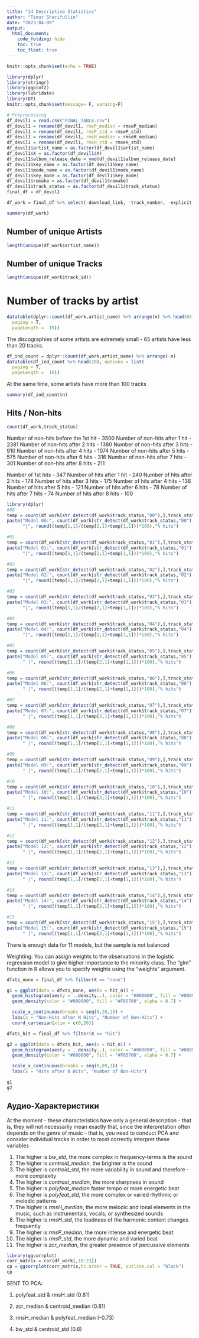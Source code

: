 ---
title: "14 Descriptive Statistics"
author: "Timur Sharifullin"
date: "2023-04-09"
output: 
  html_document:
    code_folding: hide
    toc: true
    toc_float: true
---

```{r setup, include=FALSE}
knitr::opts_chunk$set(echo = TRUE)

library(dplyr)
library(stringr)
library(ggplot2)
library(lubridate)
library(DT)
knitr::opts_chunk$set(message= F, warning=F)
```

```{r}
# Preprocessing
df_devil1 = read.csv("FINAL_TABLE.csv")
df_devil1 = rename(df_devil1, rmsP_median = rmseP_median)
df_devil1 = rename(df_devil1, rmsP_std = rmseP_std)
df_devil1 = rename(df_devil1, rmsH_median = rmseH_median)
df_devil1 = rename(df_devil1, rmsH_std = rmseH_std)
df_devil1$artist_name = as.factor(df_devil1$artist_name)
df_devil1$X = as.factor(df_devil1$X)
df_devil1$album_release_date = ymd(df_devil1$album_release_date)
df_devil1$key_name = as.factor(df_devil1$key_name) 
df_devil1$mode_name = as.factor(df_devil1$mode_name) 
df_devil1$key_mode = as.factor(df_devil1$key_mode) 
df_devil1$remake = as.factor(df_devil1$remake)
df_devil1$track_status = as.factor(df_devil1$track_status)
final_df = df_devil1
```

```{r}
df_work = final_df %>% select(-download_link, -track_number, -explicit, -key_name, -mode_name, -key_mode,-artist_id,-album_id) 

summary(df_work)
```

## Number of unique Artists

```{r}
length(unique(df_work$artist_name))
```

## Number of unique Tracks

```{r}
length(unique(df_work$track_id))
```

# Number of tracks by artist

```{r}
datatable(dplyr::count(df_work,artist_name) %>% arrange(n) %>% head(65), options = list(
  paging = T,
  pageLength =  10))
```
The discographies of some artists are extremely small - 65 artists have less than 20 tracks.

```{r}
df_ind_count = dplyr::count(df_work,artist_name) %>% arrange(-n)
datatable(df_ind_count %>% head(20), options = list(
  paging = T,
  pageLength =  10))
```
At the same time, some artists have more than 100 tracks

```{r}
summary(df_ind_count$n)
```

## Hits / Non-hits

```{r}
count(df_work,track_status)
```
Number of non-hits before the 1st hit - 3500
Number of non-hits after 1 hit - 2381
Number of non-hits after 2 hits - 1380
Number of non-hits after 3 hits - 910
Number of non-hits after 4 hits - 1074
Number of non-hits after 5 hits - 575
Number of non-hits after 6 hits - 316
Number of non-hits after 7 hits - 301
Number of non-hits after 8 hits - 211 

Number of 1st hits - 347
Number of hits after 1 hit - 240
Number of hits after 2 hits - 178
Number of hits after 3 hits - 175
Number of hits after 4 hits - 136
Number of hits after 5 hits - 121
Number of hits after 6 hits - 78
Number of hits after 7 hits - 74
Number of hits after 8 hits - 100

```{r}
library(dplyr)
#00
temp = count(df_work[str_detect(df_work$track_status,"00"),],track_status) %>% arrange(track_status) %>% select(n)
paste("Model 00:", count(df_work[str_detect(df_work$track_status,"00"),],track_status) %>% select(n) %>% sum(), "obs",
      "|", round((temp[1,1]/(temp[2,1]+temp[1,1]))*100),"% hits")

#01
temp = count(df_work[str_detect(df_work$track_status,"01"),],track_status) %>% arrange(track_status) %>% select(n)
paste("Model 01:", count(df_work[str_detect(df_work$track_status,"01"),],track_status) %>% select(n) %>% sum(), "obs",
      "|", round((temp[1,1]/(temp[2,1]+temp[1,1]))*100),"% hits")

#02
temp = count(df_work[str_detect(df_work$track_status,"02"),],track_status) %>% arrange(track_status) %>% select(n)
paste("Model 02:", count(df_work[str_detect(df_work$track_status,"02"),],track_status) %>% select(n) %>% sum(), "obs",
      "|", round((temp[1,1]/(temp[2,1]+temp[1,1]))*100),"% hits")

#03
temp = count(df_work[str_detect(df_work$track_status,"03"),],track_status) %>% arrange(track_status) %>% select(n)
paste("Model 03:", count(df_work[str_detect(df_work$track_status,"03"),],track_status) %>% select(n) %>% sum(), "obs",
      "|", round((temp[1,1]/(temp[2,1]+temp[1,1]))*100),"% hits")

#04
temp = count(df_work[str_detect(df_work$track_status,"04"),],track_status) %>% arrange(track_status) %>% select(n)
paste("Model 04:", count(df_work[str_detect(df_work$track_status,"04"),],track_status) %>% select(n) %>% sum(), "obs",
      "|", round((temp[1,1]/(temp[2,1]+temp[1,1]))*100),"% hits")

#05
temp = count(df_work[str_detect(df_work$track_status,"05"),],track_status) %>% arrange(track_status) %>% select(n)
paste("Model 05:", count(df_work[str_detect(df_work$track_status,"05"),],track_status) %>% select(n) %>% sum(), "obs",
      " |", round((temp[1,1]/(temp[2,1]+temp[1,1]))*100),"% hits")

#06
temp = count(df_work[str_detect(df_work$track_status,"06"),],track_status) %>% arrange(track_status) %>% select(n)
paste("Model 06:", count(df_work[str_detect(df_work$track_status,"06"),],track_status) %>% select(n) %>% sum(), "obs",
      " |", round((temp[1,1]/(temp[2,1]+temp[1,1]))*100),"% hits")

#07
temp = count(df_work[str_detect(df_work$track_status,"07"),],track_status) %>% arrange(track_status) %>% select(n)
paste("Model 07:", count(df_work[str_detect(df_work$track_status,"07"),],track_status) %>% select(n) %>% sum(), "obs",
      " |", round((temp[1,1]/(temp[2,1]+temp[1,1]))*100),"% hits")

#08
temp = count(df_work[str_detect(df_work$track_status,"08"),],track_status) %>% arrange(track_status) %>% select(n)
paste("Model 08:", count(df_work[str_detect(df_work$track_status,"08"),],track_status) %>% select(n) %>% sum(), "obs",
      " |", round((temp[1,1]/(temp[2,1]+temp[1,1]))*100),"% hits")

#09
temp = count(df_work[str_detect(df_work$track_status,"09"),],track_status) %>% arrange(track_status) %>% select(n)
paste("Model 09:", count(df_work[str_detect(df_work$track_status,"09"),],track_status) %>% select(n) %>% sum(), "obs",
      " |", round((temp[1,1]/(temp[2,1]+temp[1,1]))*100),"% hits")

#10
temp = count(df_work[str_detect(df_work$track_status,"10"),],track_status) %>% arrange(track_status) %>% select(n)
paste("Model 10:", count(df_work[str_detect(df_work$track_status,"10"),],track_status) %>% select(n) %>% sum(), "obs",
      " |", round((temp[1,1]/(temp[2,1]+temp[1,1]))*100),"% hits")

#11
temp = count(df_work[str_detect(df_work$track_status,"11"),],track_status) %>% arrange(track_status) %>% select(n)
paste("Model 11:", count(df_work[str_detect(df_work$track_status,"11"),],track_status) %>% select(n) %>% sum(), "obs",
      " |", round((temp[1,1]/(temp[2,1]+temp[1,1]))*100),"% hits")

#12
temp = count(df_work[str_detect(df_work$track_status,"12"),],track_status) %>% arrange(track_status) %>% select(n)
paste("Model 12:", count(df_work[str_detect(df_work$track_status,"12"),],track_status) %>% select(n) %>% sum(), "obs",
      " |", round((temp[1,1]/(temp[2,1]+temp[1,1]))*100),"% hits")

#13
temp = count(df_work[str_detect(df_work$track_status,"13"),],track_status) %>% arrange(track_status) %>% select(n)
paste("Model 13:", count(df_work[str_detect(df_work$track_status,"13"),],track_status) %>% select(n) %>% sum(), "obs",
      " |", round((temp[1,1]/(temp[2,1]+temp[1,1]))*100),"% hits")

#14
temp = count(df_work[str_detect(df_work$track_status,"14"),],track_status) %>% arrange(track_status) %>% select(n)
paste("Model 14:", count(df_work[str_detect(df_work$track_status,"14"),],track_status) %>% select(n) %>% sum(), "obs",
      " |", round((temp[1,1]/(temp[2,1]+temp[1,1]))*100),"% hits")

#15
temp = count(df_work[str_detect(df_work$track_status,"15"),],track_status) %>% arrange(track_status) %>% select(n)
paste("Model 15:", count(df_work[str_detect(df_work$track_status,"15"),],track_status) %>% select(n) %>% sum(), "obs",
      " |", round((temp[1,1]/(temp[2,1]+temp[1,1]))*100),"% hits")
```

There is enough data for 11 models, but the sample is not balanced

Weighting: You can assign weights to the observations in the logistic regression model to give higher importance to the minority class. The "glm" function in R allows you to specify weights using the "weights" argument.

```{r eval=FALSE}
dfxts_none = final_df %>% filter(X == "none")

g1 = ggplot(data = dfxts_none, aes(x = hit_n)) + 
  geom_histogram(aes(y = ..density..), color = "#000000", fill = "#0099F8", bins = 89) +
  geom_density(color = "#000000", fill = "#F85700", alpha = 0.7) +

  scale_x_continuous(breaks = seq(0,20,1)) +
  labs(x = "Non-Hits after N Hits", "Number of Non-Hits") +
  coord_cartesian(xlim = c(0,20))

dfxts_hit = final_df %>% filter(X == "hit")

g2 = ggplot(data = dfxts_hit, aes(x = hit_n)) + 
  geom_histogram(aes(y = ..density..), color = "#000000", fill = "#0099F8", bins = 89) +
  geom_density(color = "#000000", fill = "#F85700", alpha = 0.7) +

  scale_x_continuous(breaks = seq(0,89,1)) +
  labs(x = "Hits after N Hits", "Number of Non-Hits")

g1
g2
```


## Аудио-Характеристики

At the moment - these characteristics have only a general description - that is, they will not necessarily mean exactly that, since the interpretation often depends on the genre of music - that is, you need to conduct PCA and consider individual tracks in order to most correctly interpret these variables

1. The higher is *bw_std*, the more complex in frequency-terms is the sound
2. The higher is *centroid_median*, the brighter is the sound
3. The higher is *centroid_std*, the more variability in sound and therefore - more complexity
4. The higher is *contrast_median*, the more sharpness in sound
5. The higher is *polyfeat_median* faster tempo or more energetic beat 
6. The higher is *polyfeat_std*, the more complex or varied rhythmic or melodic patterns
7. The higher is *rmsH_median*, the more melodic and tonal elements in the music, such as instrumentals, vocals, or synthesized sounds
8. The higher is *rmsH_std*, the loudness of the harmonic content changes frequently
9. The higher is *rmsP_median*, the more intense and energetic beat
10. The higher is *rmsP_std*, the more dynamic and varied beat
11. The higher is *zcr_median*, the greater presence of percussive elements


```{r}
library(ggcorrplot)
corr_matrix = cor(df_work[,10:23])
cp = ggcorrplot(corr_matrix,hc.order = TRUE, outline.col = "black")
cp

```

SENT TO PCA:

1. polyfeat_std & rmsH_std (0.81)

2. zcr_median & centroid_median (0.81)


3. rmsH_median & polyfeat_median (-0.73)

4. bw_std & centroid_std (0.6)
